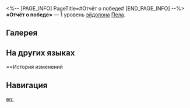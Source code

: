 <%-- [PAGE_INFO]
PageTitle=#Отчёт о победе#
[END_PAGE_INFO] --%>
{{Эйдолон Инфобокс
|Название         = Отчёт о победе
|Изображение      = Эйдолон Отчёт о победе.png
|Персонаж         = Пела
|Уровень          = 1
|Длительность     = 
|Описание         = Победа над противником восстанавливает 5 ед. энергии Пелы.
|Свойство1        = 
|Масштабирование1 = 
}}
'''«Отчёт о победе»''' — 1 уровень [[эйдолон]]а [[Пела]].

==Галерея==
{{Галерея|position=left|captionalign=center
|Персонаж Пела Эйдолон 1.png|Осколок Эйдолона
}}

==На других языках==
{{На других языках
|en   = Victory Report
|zhs  = 胜利反馈
|zht  = 勝利回饋
|ja   = {{Rubi|勝利|しょうり}}のフィードバック
|ko   = 승리의 피드백
|es   = Informe de victoria
|fr   = Rapport de victoire
|ru   = Отчёт о победе
|th   = Victory Report
|vi   = Báo Cáo Chiến Thắng
|de   = Siegesbericht
|id   = Victory Report
|pt   = Relatório de Vitória
}}

==История изменений
{{История изменений|3.5}}

==Навигация==
{{Навык Навбокс|Пела}}

[[en:]]